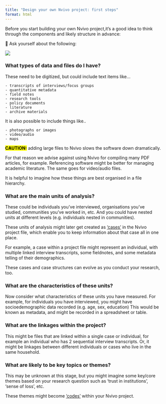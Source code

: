 ```yaml
---
title: "Design your own Nvivo project: first steps"
format: html
---
```


Before you start building your own Nvivo project,it's a good idea to think through the components and likely structure in advance: 


🤔 Ask yourself about the following: 


![](images/designing your project diagram-1 2.png)

### **What types of data and files do I have?**

These need to be digitized, but could include text items like...
  
    - transcripts of interviews/focus groups 
    - quantitative metadata
    - field notes 
    - research tools
    - policy documents
    - literature 
    - archive materials
    
   It is also possible to include things like.. 
   
    - photographs or images
    - video/audio 
    - maps 
    
**[CAUTION:]{.mark}** adding large files to Nvivo slows the software down dramatically. 

For that reason we advise against using Nvivo for compiling many PDF articles, for example.  Referencing software might be better for managing academic literature. The same goes for video/audio files. 
  
It is helpful to imagine how these things are best organised in a file hierarchy. 
  
### **What are the main units of analysis?** 
  
  These could be individuals you've interviewed, organisations you've studied, communities you've worked in, etc. And you could have nested units at different levels (e.g. individuals nested in communities). 
  
  These units of analysis might later get created as ['cases'](https://help-nv.qsrinternational.com/20/win/Content/cases/cases.html) in the Nvivo project file, which enable you to keep information about that case all in one place.  
  
  For example, a case within a project file might represent an individual, with multiple linked interview transcripts, some fieldnotes, and some metadata telling of their demographics. 
  
  These cases and case structures can evolve as you conduct your research, too. 
  
  
### **What are the characteristics of these units?**
  
  Now consider what characteristics of these units you have measured. For example, for individuals you have interviewed, you might have socioedemographic data recorded (e.g. age, sex, education)
  This would be known as metadata, and might be recorded in a spreadsheet or table. 
  
### **What are the linkages within the project?**

This might be files that are linked within a single case or individual, for example an individual who has 2 sequential interview transcripts. Or, it might be linkages between different individuals or cases who live in the same household. 

### **What are likely to be key topics or themes?**

This may be unknown at this stage, but you might imagine some key/core themes based on your research question such as 'trust in institutions', 'sense of loss', etc. 

These themes might become ['codes'](https://help-nv.qsrinternational.com/12/win/v12.1.115-d3ea61/Content/nodes/codes.htm)  within your Nvivo project. 

